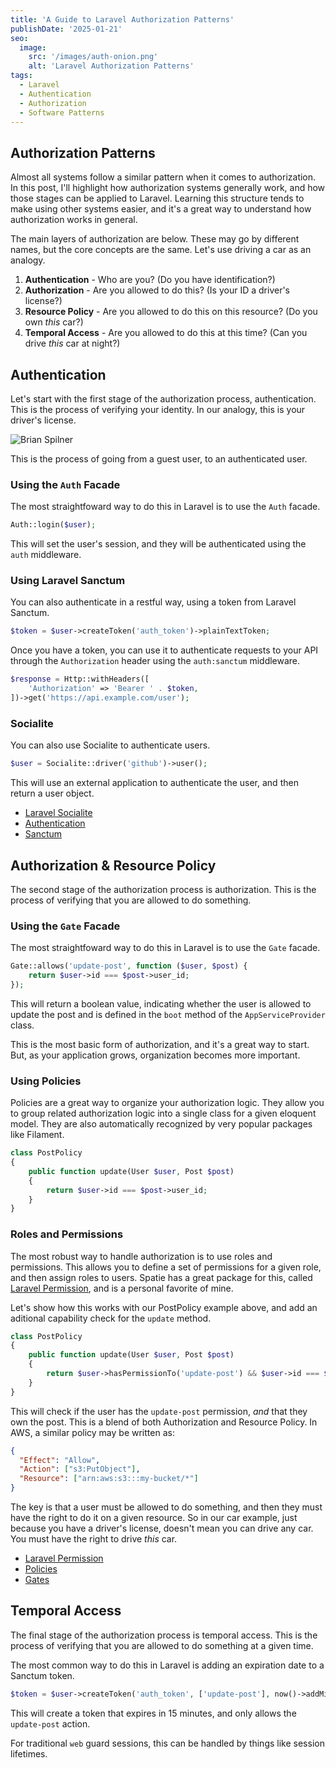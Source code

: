 ```yaml
---
title: 'A Guide to Laravel Authorization Patterns'
publishDate: '2025-01-21'
seo:
  image:
    src: '/images/auth-onion.png'
    alt: 'Laravel Authorization Patterns'
tags:
  - Laravel
  - Authentication
  - Authorization
  - Software Patterns
---
```


## Authorization Patterns

Almost all systems follow a similar pattern when it comes to authorization. In this post, I'll highlight how authorization systems generally work, and how those stages can be applied to Laravel.
Learning this structure tends to make using other systems easier, and it's a great way to understand how authorization works in general.

The main layers of authorization are below. These may go by different names, but the core concepts are the same. Let's use driving a car as an analogy.

1. **Authentication** - Who are you? (Do you have identification?)
2. **Authorization** - Are you allowed to do this? (Is your ID a driver's license?)
3. **Resource Policy** - Are you allowed to do this on this resource? (Do you own _this_ car?)
4. **Temporal Access** - Are you allowed to do this at this time? (Can you drive _this_ car at night?)


## Authentication

Let's start with the first stage of the authorization process, authentication. This is the process of verifying your identity. In our analogy, this is your driver's license.

<img src="/images/brian-spilner.jpg" alt="Brian Spilner" class="w-96"/>

This is the process of going from a guest user, to an authenticated user.

### Using the `Auth` Facade

The most straightfoward way to do this in Laravel is to use the `Auth` facade.

```php
Auth::login($user);
```

This will set the user's session, and they will be authenticated using the `auth` middleware.

### Using Laravel Sanctum

You can also authenticate in a restful way, using a token from Laravel Sanctum.

```php
$token = $user->createToken('auth_token')->plainTextToken;
```

Once you have a token, you can use it to authenticate requests to your API through the `Authorization` header using the `auth:sanctum` middleware.

```php
$response = Http::withHeaders([
    'Authorization' => 'Bearer ' . $token,
])->get('https://api.example.com/user');
```

### Socialite

You can also use Socialite to authenticate users.

```php
$user = Socialite::driver('github')->user();
```

This will use an external application to authenticate the user, and then return a user object.

- [Laravel Socialite](https://laravel.com/docs/socialite)
- [Authentication](https://laravel.com/docs/authentication)
- [Sanctum](https://laravel.com/docs/sanctum)

## Authorization & Resource Policy

The second stage of the authorization process is authorization. This is the process of verifying that you are allowed to do something.

### Using the `Gate` Facade

The most straightfoward way to do this in Laravel is to use the `Gate` facade.

```php
Gate::allows('update-post', function ($user, $post) {
    return $user->id === $post->user_id;
});
```

This will return a boolean value, indicating whether the user is allowed to update the post and is defined in the `boot` method of the `AppServiceProvider` class.

This is the most basic form of authorization, and it's a great way to start. But, as your application grows, organization becomes more important.

### Using Policies

Policies are a great way to organize your authorization logic. They allow you to group related authorization logic into a single class for a given eloquent model. They are also automatically recognized by very popular packages like Filament.

```php
class PostPolicy
{
    public function update(User $user, Post $post)
    {
        return $user->id === $post->user_id;
    }
}
```

### Roles and Permissions

The most robust way to handle authorization is to use roles and permissions. This allows you to define a set of permissions for a given role, and then assign roles to users. Spatie has a great package for this, called [Laravel Permission](https://spatie.be/docs/laravel-permission), and is a personal favorite of mine.

Let's show how this works with our PostPolicy example above, and add an aditional capability check for the `update` method.

```php
class PostPolicy
{
    public function update(User $user, Post $post)
    {
        return $user->hasPermissionTo('update-post') && $user->id === $post->user_id;
    }
}
```

This will check if the user has the `update-post` permission, _and_ that they own the post. This is a blend of both Authorization and Resource Policy. In AWS, a similar policy may be written as:

```json
{
  "Effect": "Allow",
  "Action": ["s3:PutObject"],
  "Resource": ["arn:aws:s3:::my-bucket/*"]
}
```

The key is that a user must be allowed to do something, and then they must have the right to do it on a given resource. So in our car example, just because you have a driver's license, doesn't mean you can drive any car. You must have the right to drive _this_ car.

- [Laravel Permission](https://spatie.be/docs/laravel-permission)
- [Policies](https://laravel.com/docs/authorization#policies)
- [Gates](https://laravel.com/docs/authorization#gates)

## Temporal Access

The final stage of the authorization process is temporal access. This is the process of verifying that you are allowed to do something at a given time.

The most common way to do this in Laravel is adding an expiration date to a Sanctum token.

```php
$token = $user->createToken('auth_token', ['update-post'], now()->addMinutes(15))->plainTextToken;
```

This will create a token that expires in 15 minutes, and only allows the `update-post` action.

For traditional `web` guard sessions, this can be handled by things like session lifetimes.
